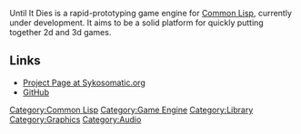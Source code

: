 Until It Dies is a rapid-prototyping game engine for [[Common Lisp]], currently under development. It aims to be a solid platform for quickly putting together 2d and 3d games.

== Links ==
* [http://redmine.sykosomatic.org/projects/uid Project Page at Sykosomatic.org]
* [http://github.com/sykopomp/until-it-dies GitHub]

[[Category:Common Lisp]]
[[Category:Game Engine]]
[[Category:Library]]
[[Category:Graphics]]
[[Category:Audio]]